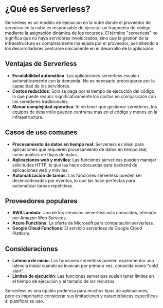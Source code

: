 # ¿Qué es Serverless?

Serverless es un modelo de ejecución en la nube donde el proveedor de servicios en la nube es responsable de ejecutar un fragmento de código mediante la asignación dinámica de los recursos. El término "serverless" no significa que no haya servidores involucrados, sino que la gestión de la infraestructura es completamente manejada por el proveedor, permitiendo a los desarrolladores centrarse únicamente en el desarrollo de la aplicación.

## Ventajas de Serverless

- **Escalabilidad automática**: Las aplicaciones serverless escalan automáticamente con la demanda. No es necesario preocuparse por la capacidad de los servidores.
- **Costos reducidos**: Solo se paga por el tiempo de ejecución del código, lo que puede reducir significativamente los costos en comparación con los servidores tradicionales.
- **Menor complejidad operativa**: Al no tener que gestionar servidores, los equipos de desarrollo pueden centrarse más en el código y menos en la infraestructura.

## Casos de uso comunes

- **Procesamiento de datos en tiempo real**: Serverless es ideal para aplicaciones que requieren procesamiento de datos en tiempo real, como análisis de flujos de datos.
- **Aplicaciones web y móviles**: Las funciones serverless pueden manejar solicitudes HTTP, lo que las hace adecuadas para backend de aplicaciones web y móviles.
- **Automatización de tareas**: Las funciones serverless pueden ser desencadenadas por eventos, lo que las hace perfectas para automatizar tareas repetitivas.

## Proveedores populares

- **AWS Lambda**: Uno de los servicios serverless más conocidos, ofrecido por Amazon Web Services.
- **Azure Functions**: La oferta de Microsoft para computación serverless.
- **Google Cloud Functions**: El servicio serverless de Google Cloud Platform.

## Consideraciones

- **Latencia de inicio**: Las funciones serverless pueden experimentar una latencia inicial cuando se invocan por primera vez, conocida como "cold start".
- **Límites de ejecución**: Las funciones serverless suelen tener límites en el tiempo de ejecución y el tamaño de los recursos.

Serverless es una opción poderosa para muchos tipos de aplicaciones, pero es importante considerar sus limitaciones y características específicas al planificar su uso.
